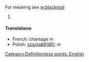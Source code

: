 For meaning see [[w:blackmail]]
#{{stub}} [[Category:Definitionless words: English]]

====Translations====
*French: chantage ''m''
*Polish: [[szanta&#380;]] ''m''